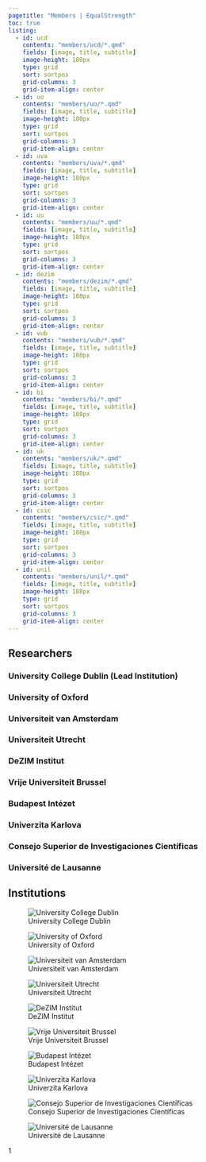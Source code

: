 ```yaml
---
pagetitle: "Members | EqualStrength"
toc: true
listing:
  - id: ucd
    contents: "members/ucd/*.qmd"
    fields: [image, title, subtitle]
    image-height: 180px
    type: grid
    sort: sortpos
    grid-columns: 3
    grid-item-align: center
  - id: uo
    contents: "members/uo/*.qmd"
    fields: [image, title, subtitle]
    image-height: 180px
    type: grid
    sort: sortpos
    grid-columns: 3
    grid-item-align: center
  - id: uva
    contents: "members/uva/*.qmd"
    fields: [image, title, subtitle]
    image-height: 180px
    type: grid
    sort: sortpos
    grid-columns: 3
    grid-item-align: center
  - id: uu
    contents: "members/uu/*.qmd"
    fields: [image, title, subtitle]
    image-height: 180px
    type: grid
    sort: sortpos
    grid-columns: 3
    grid-item-align: center
  - id: dezim
    contents: "members/dezim/*.qmd"
    fields: [image, title, subtitle]
    image-height: 180px
    type: grid
    sort: sortpos
    grid-columns: 3
    grid-item-align: center
  - id: vub
    contents: "members/vub/*.qmd"
    fields: [image, title, subtitle]
    image-height: 180px
    type: grid
    sort: sortpos
    grid-columns: 3
    grid-item-align: center
  - id: bi
    contents: "members/bi/*.qmd"
    fields: [image, title, subtitle]
    image-height: 180px
    type: grid
    sort: sortpos
    grid-columns: 3
    grid-item-align: center
  - id: uk
    contents: "members/uk/*.qmd"
    fields: [image, title, subtitle]
    image-height: 180px
    type: grid
    sort: sortpos
    grid-columns: 3
    grid-item-align: center
  - id: csic
    contents: "members/csic/*.qmd"
    fields: [image, title, subtitle]
    image-height: 180px
    type: grid
    sort: sortpos
    grid-columns: 3
    grid-item-align: center
  - id: unil
    contents: "members/unil/*.qmd"
    fields: [image, title, subtitle]
    image-height: 180px
    type: grid
    sort: sortpos
    grid-columns: 3
    grid-item-align: center
---
```


## Researchers 

### University College Dublin (Lead Institution)

:::{#ucd}
:::

### University of Oxford

:::{#uo}
:::

### Universiteit van Amsterdam

:::{#uva}
:::

### Universiteit Utrecht

:::{#uu}
:::

### DeZIM Institut

:::{#dezim}
:::

### Vrije Universiteit Brussel

:::{#vub}
:::

### Budapest Intézet

:::{#bi}
:::

### Univerzita Karlova

:::{#uk}
:::

### Consejo Superior de Investigaciones Científicas

:::{#csic}
:::

### Université de Lausanne

:::{#unil}
:::


## Institutions

::: {#fig-institutions layout-ncol="4"}

![University College Dublin](img/logo_ucd.png)

![University of Oxford](img/logo_oxf.png)

![Universiteit van Amsterdam](img/logo_uva.png)

![Universiteit Utrecht](img/logo_uu.png)

![DeZIM Institut](img/logo_dezim.png)

![Vrije Universiteit Brussel](img/logo_vub.jpg)

![Budapest Intézet](img/logo_bi.jpg)

![Univerzita Karlova](img/logo_uk.png)

![Consejo Superior de Investigaciones Científicas](img/logo_csic.png)

![Université de Lausanne](img/logo_unil.png)

1
:::